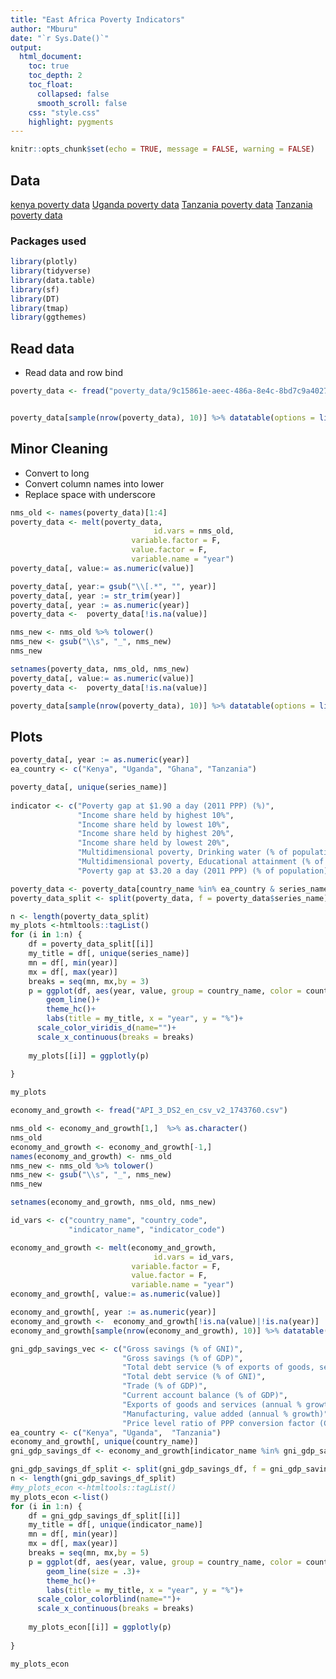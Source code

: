 ```yaml
---
title: "East Africa Poverty Indicators"
author: "Mburu"
date: "`r Sys.Date()`"
output:
  html_document:
    toc: true
    toc_depth: 2
    toc_float:
      collapsed: false
      smooth_scroll: false
    css: "style.css"
    highlight: pygments
---
```


```r
knitr::opts_chunk$set(echo = TRUE, message = FALSE, warning = FALSE)
```

## Data

[kenya poverty data](https://data.humdata.org/dataset/world-bank-poverty-indicators-for-kenya) [Uganda poverty data](https://data.humdata.org/dataset/world-bank-poverty-indicators-for-uganda) [Tanzania poverty data](https://data.humdata.org/dataset/world-bank-poverty-indicators-for-tanzania) [Tanzania poverty data](https://data.humdata.org/dataset/world-bank-poverty-indicators-for-rwanda)

### Packages used

```r
library(plotly)
library(tidyverse)
library(data.table)
library(sf)
library(DT)
library(tmap)
library(ggthemes)
```

## Read data

-   Read data and row bind

```r
poverty_data <- fread("poverty_data/9c15861e-aeec-486a-8e4c-8bd7c9a40275_Data.csv", na.strings = c("NA", "..", " "))


poverty_data[sample(nrow(poverty_data), 10)] %>% datatable(options = list(scrollX = TRUE))
```

## Minor Cleaning

-   Convert to long
-   Convert column names into lower
-   Replace space with underscore

```r
nms_old <- names(poverty_data)[1:4]
poverty_data <- melt(poverty_data,
                                id.vars = nms_old, 
                           variable.factor = F,
                           value.factor = F,
                           variable.name = "year")
poverty_data[, value:= as.numeric(value)]

poverty_data[, year:= gsub("\\[.*", "", year)]
poverty_data[, year := str_trim(year)]
poverty_data[, year := as.numeric(year)]
poverty_data <-  poverty_data[!is.na(value)]
```

```r


nms_new <- nms_old %>% tolower() 
nms_new <- gsub("\\s", "_", nms_new)
nms_new

setnames(poverty_data, nms_old, nms_new)
poverty_data[, value:= as.numeric(value)]
poverty_data <-  poverty_data[!is.na(value)]

poverty_data[sample(nrow(poverty_data), 10)] %>% datatable(options = list(scrollX = TRUE))

```

## Plots

```r
poverty_data[, year := as.numeric(year)]
ea_country <- c("Kenya", "Uganda", "Ghana", "Tanzania")

poverty_data[, unique(series_name)]
  
indicator <- c("Poverty gap at $1.90 a day (2011 PPP) (%)", 
               "Income share held by highest 10%",
               "Income share held by lowest 10%", 
               "Income share held by highest 20%",
               "Income share held by lowest 20%",
               "Multidimensional poverty, Drinking water (% of population deprived)",
               "Multidimensional poverty, Educational attainment (% of population deprived)",
               "Poverty gap at $3.20 a day (2011 PPP) (% of population)")

poverty_data <- poverty_data[country_name %in% ea_country & series_name %in% indicator]
poverty_data_split <- split(poverty_data, f = poverty_data$series_name)

n <- length(poverty_data_split)
my_plots <-htmltools::tagList()
for (i in 1:n) {
    df = poverty_data_split[[i]]
    my_title = df[, unique(series_name)]
    mn = df[, min(year)]
    mx = df[, max(year)]
    breaks = seq(mn, mx,by = 3)
    p = ggplot(df, aes(year, value, group = country_name, color = country_name) ) +
        geom_line()+
        theme_hc()+
        labs(title = my_title, x = "year", y = "%")+
      scale_color_viridis_d(name="")+
      scale_x_continuous(breaks = breaks)
    
    my_plots[[i]] = ggplotly(p)
    
}

my_plots
```

```r
economy_and_growth <- fread("API_3_DS2_en_csv_v2_1743760.csv") 

nms_old <- economy_and_growth[1,]  %>% as.character()
nms_old
economy_and_growth <- economy_and_growth[-1,]
names(economy_and_growth) <- nms_old
nms_new <- nms_old %>% tolower() 
nms_new <- gsub("\\s", "_", nms_new)
nms_new

setnames(economy_and_growth, nms_old, nms_new)

id_vars <- c("country_name", "country_code",
             "indicator_name", "indicator_code")

economy_and_growth <- melt(economy_and_growth,
                                id.vars = id_vars, 
                           variable.factor = F,
                           value.factor = F,
                           variable.name = "year")
economy_and_growth[, value:= as.numeric(value)]

economy_and_growth[, year := as.numeric(year)]
economy_and_growth <-  economy_and_growth[!is.na(value)|!is.na(year)]
economy_and_growth[sample(nrow(economy_and_growth), 10)] %>% datatable(options = list(scrollX = TRUE))
```

```r
gni_gdp_savings_vec <- c("Gross savings (% of GNI)", 
                         "Gross savings (% of GDP)",
                         "Total debt service (% of exports of goods, services and primary income)",
                         "Total debt service (% of GNI)",
                         "Trade (% of GDP)",
                         "Current account balance (% of GDP)",
                         "Exports of goods and services (annual % growth)",
                         "Manufacturing, value added (annual % growth)",
                         "Price level ratio of PPP conversion factor (GDP) to market exchange rate")
ea_country <- c("Kenya", "Uganda",  "Tanzania")
economy_and_growth[, unique(country_name)]
gni_gdp_savings_df <- economy_and_growth[indicator_name %in% gni_gdp_savings_vec & country_name %in% ea_country ]
```

```r

gni_gdp_savings_df_split <- split(gni_gdp_savings_df, f = gni_gdp_savings_df$indicator_name)
n <- length(gni_gdp_savings_df_split)
#my_plots_econ <-htmltools::tagList()
my_plots_econ <-list()
for (i in 1:n) {
    df = gni_gdp_savings_df_split[[i]]
    my_title = df[, unique(indicator_name)]
    mn = df[, min(year)]
    mx = df[, max(year)]
    breaks = seq(mn, mx,by = 5)
    p = ggplot(df, aes(year, value, group = country_name, color = country_name) ) +
        geom_line(size = .3)+
        theme_hc()+
        labs(title = my_title, x = "year", y = "%")+
      scale_color_colorblind(name="")+
      scale_x_continuous(breaks = breaks)
    
    my_plots_econ[[i]] = ggplotly(p)
    
}

my_plots_econ

```
